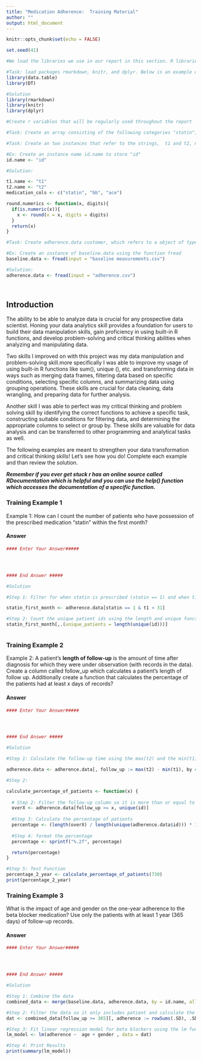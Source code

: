 ---
title: "Medication Adherence:  Training Material"
author: ""
output: html_document
---

```{r setup, include=FALSE}
knitr::opts_chunk$set(echo = FALSE)
```

```{r seed}
set.seed(41)
```

```{r libraries}
#We load the libraries we use in our report in this section. R libraries, or packages, in the R programming language serve the purpose of extending the functionality of R by providing pre-written code for tasks like data analysis and visualization. They enable users to import and manipulate data, perform analyses, and create reproducible reports. 

#Task: load packages rmarkdown, knitr, and dplyr. Below is an example on how to load the libraries
library(data.table)
library(DT)

#Solution
library(rmarkdown)
library(knitr)
library(dplyr)
```

```{r constants}
#Create r variables that will be regularly used throughout the report 

#Task: Create an array consisting of the following categories "statin", "bb", "ace", called this instance medication_cols

#Task: Create an two instances that refer to the strings,  t1 and t2, name those instances t1.name and t2.name

#Ex: Create an instance name id.name to store "id"
id.name <- "id"

#Solution: 

t1.name <- "t1"
t2.name <- "t2"
medication_cols <- c("statin", "bb", "ace")
```

```{r functions}
round.numerics <- function(x, digits){
  if(is.numeric(x)){
    x <- round(x = x, digits = digits)
  }
  return(x)
}
```

```{r load_data}
#Task: Create adherence.data customer, which refers to a object of type data table and data frame that has the customer.csv file. An example is done below

#Ex: Create an instance of baseline.data using the function fread
baseline.data <- fread(input = "baseline measurements.csv")

#Solution:
adherence.data <- fread(input = "adherence.csv")

```

```{r explore_data, eval = FALSE}

```


```{r clean_data}

```


## Introduction

The ability to be able to analyze data is crucial for any prospective data scientist. Honing your data analytics skill provides a foundation for users to build their data manipulation skills, gain proficiency in using built-in R functions, and develop problem-solving and critical thinking abilities when analyzing and manipulating data. 

Two skills I improved on with this project was my data manipulation and problem-solving skill.more specifically I was able to improve my usage of using built-in R functions like sum(), unique (), etc. and transforming data in ways such as merging data frames, filtering data based on specific conditions, selecting specific columns, and summarizing data using grouping operations. These skills are crucial for data cleaning, data wrangling, and preparing data for further analysis.

Another skill I was able to perfect was my critical thinking and problem solving skill by identifying the correct functions to achieve a specific task, constructing suitable conditions for filtering data, and determining the appropriate columns to select or group by. These skills are valuable for data analysis and can be transferred to other programming and analytical tasks as well.

The following examples are meant to strengthen your data transformation and critical thinking skills! Let's see how you do! Complete each example and than review the solution. 

***Remember if you ever get stuck r has an online source called RDocumentation which is helpful and you can use the help() function which accesses the documentation of a specific function.*** 

### Training Example 1

Example 1: How can I count the number of patients who have possession of the prescribed medication "statin" within the first month?

#### Answer

```{r part1_q2}
#### Enter Your Answer#####




#### End Answer #####

#Solution

#Step 1: Filter for when statin is prescribed (statin == 1) and when t1< 31 to show the first month 

statin_first_month <- adherence.data[statin == 1 & t1 < 31]

#Step 2: Count the unique patient ids using the length and unique function 
statin_first_month[,.(unique_patients = length(unique(id)))]



```
### Training Example 2

Example 2: A patient's **length of follow-up** is the amount of time after diagnosis for which they were under observation (with records in the data).  Create a column called follow_up which calculates a patient's length of follow up. Additionally create a function that calculates the percentage of the patients had at least x days of records?

#### Answer

```{r part1_q1}
#### Enter Your Answer#####




#### End Answer #####

#Solution

#Step 1: Calculate the follow-up time using the max(t2) and the min(t1), group by patient id

adherence.data <- adherence.data[, follow_up := max(t2) - min(t1), by = id]

#Step 2:

calculate_percentage_of_patients <- function(x) {
 
  # Step 2: Filter the follow-up column so it is more than or equal to X and select unique ids
  overX <- adherence.data[follow_up >= x, unique(id)]
  
  #Step 3: Calculate the percentage of patients 
  percentage <- (length(overX) / length(unique(adherence.data$id))) * 100
  
  #Step 4: format the percentage
  percentage <- sprintf("%.2f", percentage)

  return(percentage)
}

#Step 5: Test Function
percentage_2_year <- calculate_percentage_of_patients(730)
print(percentage_2_year)


```

### Training Example 3

What is the impact of age and gender on the one-year adherence to the beta blocker medication?  Use only the patients with at least 1 year (365 days) of follow-up records. 

#### Answer

```{r part1_q3}
#### Enter Your Answer#####




#### End Answer #####

#Solution

#Step 1: Combine the data  
combined_data <- merge(baseline.data, adherence.data, by = id.name, all.x = TRUE)

#Step 2: Filter the data so it only includes patient and calculate the adherence of beta blockers
dat <- combined_data[follow_up >= 365][, adherence := rowSums(.SD), .SDcols = medication_cols[2]]

#Step 3: Fit linear regression model for beta blockers using the lm function
lm_model <- lm(adherence ~  age + gender , data = dat)

#Step 4: Print Results
print(summary(lm_model))



```



